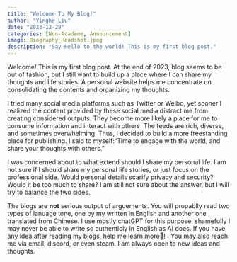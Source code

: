 ```yaml
---
title: "Welcome To My Blog!"
author: "Yinghe Liu"
date: "2023-12-29"
categories: [Non-Academe, Announcement]
image: Biography_Headshot.jpeg 
description: "Say Hello to the world! This is my first blog post."
---
```


Welcome! This is my first blog post. At the end of 2023, blog seems to be out of fashion, but I still want to build up a place where I can share my thoughts and life stories. A personal website helps me concentrate on consolidating the contents and organizing my thoughts.

I tried many social media platforms such as Twitter or Weibo, yet sooner I realized the content provided by these social media distract me from creating considered outputs. They become more likely a place for me to consume information and interact with others. The feeds are rich, diverse, and sometimes overwhelming. Thus, I decided to build a more freestanding place for publishing. I said to myself:"Time to engage with the world, and share your thoughts with others."

I was concerned about to what extend should I share my personal life. I am not sure if I should share my personal life stories, or just focus on the professional side. Would personal details scarify privacy and security? Would it be too much to share? I am still not sure about the answer, but I will try to balance the two sides.

The blogs are **not** serious output of arguements. You will propablly read two types of lanuage tone, one by my written in English and another one translated from Chinese. I use mostly chatGPT for this purpose, shamefully I may never be able to write so authenticly in English as AI does. If you have any idea after reading my blogs, help me learn more🥹! ! You may also reach me via email, discord, or even steam. I am always open to new ideas and thoughts.
